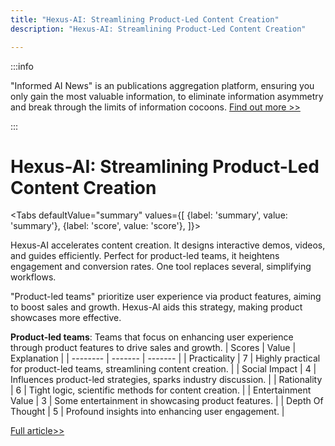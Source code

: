 ```yaml
---
title: "Hexus-AI: Streamlining Product-Led Content Creation"
description: "Hexus-AI: Streamlining Product-Led Content Creation"

---
```



:::info

"Informed AI News" is an publications aggregation platform, ensuring you only gain the most valuable information, to eliminate information asymmetry and break through the limits of information cocoons.  [Find out more >>](/)

:::

# Hexus-AI: Streamlining Product-Led Content Creation


<Tabs
	defaultValue="summary"
	values={[
	{label: 'summary', value: 'summary'},
	{label: 'score', value: 'score'},
]}>
<TabItem value="summary">


Hexus-AI accelerates content creation. It designs interactive demos, videos, and guides efficiently. Perfect for product-led teams, it heightens engagement and conversion rates. One tool replaces several, simplifying workflows.

"Product-led teams" prioritize user experience via product features, aiming to boost sales and growth. Hexus-AI aids this strategy, making product showcases more effective.

**Product-led teams**: Teams that focus on enhancing user experience through product features to drive sales and growth.
</TabItem>
<TabItem value="score">
	| Scores     | Value   | Explanation |
	| -------- | ------- | ------- |
	| Practicality  | 7    | Highly practical for product-led teams, streamlining content creation.    |
	| Social Impact | 4     | Influences product-led strategies, sparks industry discussion.    |
	| Rationality    | 6    | Tight logic, scientific methods for content creation.    |
	| Entertainment Value    | 3    | Some entertainment in showcasing product features.    |
	| Depth Of Thought    | 5    | Profound insights into enhancing user engagement.    |
</TabItem>
</Tabs>

[Full article>>](https://www.producthunt.com/posts/hexus-ai)

